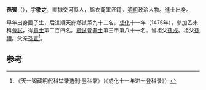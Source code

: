 '''孫賓'''（{{bd|1450年||？}}），字'''敬之'''，直隸交河縣人，錦衣衛軍匠籍，[[明朝|明朝]]政治人物。進士出身。

早年出身國子生，后进順天府鄉試第九十二名。[[成化|成化]]十一年（1475年），參加乙未科[[會試|會試]]，得[[貢士|貢士]]第二百四名。[[殿試|殿試]]登[[進士|進士]]第三甲第八十一名。曾祖父[[孫成|孫成]]。祖父[[孫禮|孫禮]]。父亲[[孫宣|孫宣]]<ref>《天一阁藏明代科举录选刊·登科录》（《成化十一年进士登科录》）</ref>。

==参考==
{{reflist}}
{{明朝人物小作品}}
{{成化十一年乙未科殿試金榜}}
